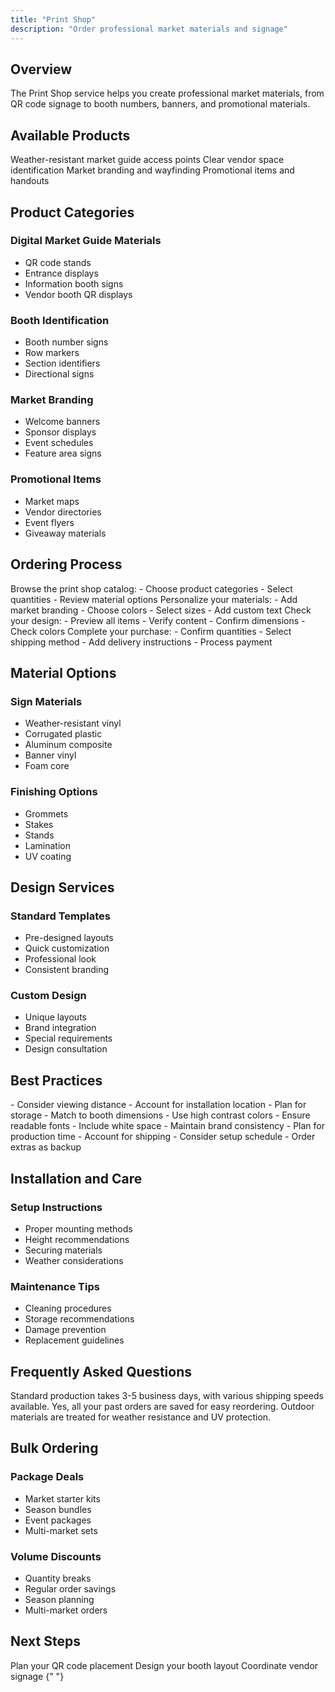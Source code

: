 ```yaml
---
title: "Print Shop"
description: "Order professional market materials and signage"
---
```


## Overview

The Print Shop service helps you create professional market materials, from QR code signage to booth numbers, banners, and promotional materials.

## Available Products

<CardGroup cols={2}>
  <Card title="QR Code Signs" icon="qrcode">
    Weather-resistant market guide access points
  </Card>
  <Card title="Booth Numbers" icon="hashtag">
    Clear vendor space identification
  </Card>
  <Card title="Banners" icon="flag">
    Market branding and wayfinding
  </Card>
  <Card title="Marketing Materials" icon="print">
    Promotional items and handouts
  </Card>
</CardGroup>

## Product Categories

### Digital Market Guide Materials

- QR code stands
- Entrance displays
- Information booth signs
- Vendor booth QR displays

### Booth Identification

- Booth number signs
- Row markers
- Section identifiers
- Directional signs

### Market Branding

- Welcome banners
- Sponsor displays
- Event schedules
- Feature area signs

### Promotional Items

- Market maps
- Vendor directories
- Event flyers
- Giveaway materials

## Ordering Process

<Steps>
  <Step title="Select Products">
    Browse the print shop catalog: - Choose product categories - Select
    quantities - Review material options
  </Step>
  <Step title="Customize Design">
    Personalize your materials: - Add market branding - Choose colors - Select
    sizes - Add custom text
  </Step>
  <Step title="Review Proof">
    Check your design: - Preview all items - Verify content - Confirm dimensions
    - Check colors
  </Step>
  <Step title="Place Order">
    Complete your purchase: - Confirm quantities - Select shipping method - Add
    delivery instructions - Process payment
  </Step>
</Steps>

## Material Options

### Sign Materials

- Weather-resistant vinyl
- Corrugated plastic
- Aluminum composite
- Banner vinyl
- Foam core

### Finishing Options

- Grommets
- Stakes
- Stands
- Lamination
- UV coating

## Design Services

### Standard Templates

- Pre-designed layouts
- Quick customization
- Professional look
- Consistent branding

### Custom Design

- Unique layouts
- Brand integration
- Special requirements
- Design consultation

## Best Practices

<AccordionGroup>
  <Accordion icon="ruler" title="Sizing Guidelines">
    - Consider viewing distance - Account for installation location - Plan for
    storage - Match to booth dimensions
  </Accordion>
  <Accordion icon="palette" title="Design Tips">
    - Use high contrast colors - Ensure readable fonts - Include white space -
    Maintain brand consistency
  </Accordion>
  <Accordion icon="calendar" title="Ordering Timeline">
    - Plan for production time - Account for shipping - Consider setup schedule
    - Order extras as backup
  </Accordion>
</AccordionGroup>

## Installation and Care

### Setup Instructions

- Proper mounting methods
- Height recommendations
- Securing materials
- Weather considerations

### Maintenance Tips

- Cleaning procedures
- Storage recommendations
- Damage prevention
- Replacement guidelines

## Frequently Asked Questions

<AccordionGroup>
  <Accordion icon="truck" title="What are the shipping times?">
    Standard production takes 3-5 business days, with various shipping speeds
    available.
  </Accordion>
  <Accordion icon="arrows-rotate" title="Can I reorder previous items?">
    Yes, all your past orders are saved for easy reordering.
  </Accordion>
  <Accordion icon="shield" title="Are materials weather-resistant?">
    Outdoor materials are treated for weather resistance and UV protection.
  </Accordion>
</AccordionGroup>

## Bulk Ordering

### Package Deals

- Market starter kits
- Season bundles
- Event packages
- Multi-market sets

### Volume Discounts

- Quantity breaks
- Regular order savings
- Season planning
- Multi-market orders

## Next Steps

<CardGroup>
  <Card
    title="Digital Market Guide"
    icon="qrcode"
    href="/essentials/digital-market-guide"
  >
    Plan your QR code placement
  </Card>
  <Card title="Booth Map" icon="map" href="/essentials/booth-map">
    Design your booth layout
  </Card>
  <Card
    title="Vendor Management"
    icon="users"
    href="/essentials/vendor-management"
  >
    Coordinate vendor signage
  </Card>
</CardGroup>{" "}

